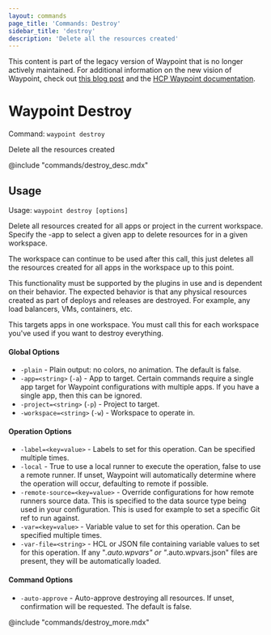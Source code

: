 ```yaml
---
layout: commands
page_title: 'Commands: Destroy'
sidebar_title: 'destroy'
description: 'Delete all the resources created'
---
```


<Warning>

This content is part of the legacy version of Waypoint that is no longer actively maintained. For additional information on the new vision of Waypoint, check out [this blog post](https://www.hashicorp.com/blog/a-new-vision-for-hcp-waypoint) and the [HCP Waypoint documentation](/hcp/docs/waypoint).

</Warning>

# Waypoint Destroy

Command: `waypoint destroy`

Delete all the resources created

@include "commands/destroy_desc.mdx"

## Usage

Usage: `waypoint destroy [options]`

Delete all resources created for all apps or project in the current workspace.
Specify the -app to select a given app to delete resources for in a given
workspace.

The workspace can continue to be used after this call, this just deletes
all the resources created for all apps in the workspace up to this point.

This functionality must be supported by the plugins in use and is dependent
on their behavior. The expected behavior is that any physical resources created
as part of deploys and releases are destroyed. For example, any load balancers,
VMs, containers, etc.

This targets apps in one workspace. You must call this for each workspace
you've used if you want to destroy everything.

#### Global Options

- `-plain` - Plain output: no colors, no animation. The default is false.
- `-app=<string>` (`-a`) - App to target. Certain commands require a single app target for Waypoint configurations with multiple apps. If you have a single app, then this can be ignored.
- `-project=<string>` (`-p`) - Project to target.
- `-workspace=<string>` (`-w`) - Workspace to operate in.

#### Operation Options

- `-label=<key=value>` - Labels to set for this operation. Can be specified multiple times.
- `-local` - True to use a local runner to execute the operation, false to use a remote runner.
  If unset, Waypoint will automatically determine where the operation will occur,
  defaulting to remote if possible.
- `-remote-source=<key=value>` - Override configurations for how remote runners source data. This is specified to the data source type being used in your configuration. This is used for example to set a specific Git ref to run against.
- `-var=<key=value>` - Variable value to set for this operation. Can be specified multiple times.
- `-var-file=<string>` - HCL or JSON file containing variable values to set for this operation. If any "_.auto.wpvars" or "_.auto.wpvars.json" files are present, they will be automatically loaded.

#### Command Options

- `-auto-approve` - Auto-approve destroying all resources. If unset, confirmation will be requested. The default is false.

@include "commands/destroy_more.mdx"
